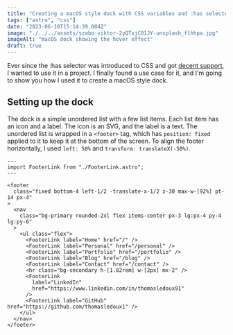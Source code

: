 ```yaml
---
title: "Creating a macOS style dock with CSS variables and :has selector"
tags: ["astro", "css"]
date: "2023-06-10T15:14:39.004Z"
image: "./../../assets/szabo-viktor-2yQTxjC01JY-unsplash_flhhpa.jpg"
imageAlt: "macOS dock showing the hover effect"
draft: true
---
```


Ever since the :has selector was introduced to CSS and got [decent support](https://caniuse.com/css-has), I wanted to use it in a project. I finally found a use case for it, and I'm going to show you how I used it to create a macOS style dock.

## Setting up the dock

The dock is a simple unordered list with a few list items. Each list item has an icon and a label. The icon is an SVG, and the label is a text. The unordered list is wrapped in a `<footer>` tag, which has `position: fixed` applied to it to keep it at the bottom of the screen.
To align the footer horizontally, I used `left: 50%` and `transform: translateX(-50%)`.

```astro
---
import FooterLink from "./FooterLink.astro";
---

<footer
  class="fixed bottom-4 left-1/2 -translate-x-1/2 z-30 max-w-[92%] pt-14 px-4"
>
  <nav
    class="bg-primary rounded-2xl flex items-center px-3 lg:px-4 py-4 lg:py-6"
  >
    <ul class="flex">
      <FooterLink label="Home" href="/" />
      <FooterLink label="Personal" href="/personal" />
      <FooterLink label="Portfolio" href="/portfolio" />
      <FooterLink label="Blog" href="/blog" />
      <FooterLink label="Contact" href="/contact" />
      <hr class="bg-secondary h-[1.82rem] w-[2px] mx-2" />
      <FooterLink
        label="LinkedIn"
        href="https://www.linkedin.com/in/thomasledoux91"
      />
      <FooterLink label="GitHub" href="https://github.com/thomasledoux1" />
    </ul>
  </nav>
</footer>
```
